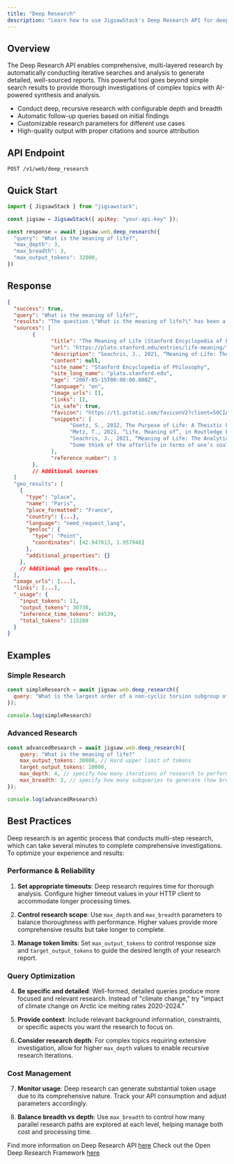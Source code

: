 ```yaml
---
title: "Deep Research"
description: "Learn how to use JigsawStack's Deep Research API for deep and thorough report generation"
---
```


## Overview

The Deep Research API enables comprehensive, multi-layered research by automatically conducting iterative searches and analysis to generate detailed, well-sourced reports. This powerful tool goes beyond simple search results to provide thorough investigations of complex topics with AI-powered synthesis and analysis.

- Conduct deep, recursive research with configurable depth and breadth
- Automatic follow-up queries based on initial findings
- Customizable research parameters for different use cases
- High-quality output with proper citations and source attribution

## API Endpoint

```
POST /v1/web/deep_research
```

## Quick Start

```javascript Javascript
import { JigsawStack } from "jigsawstack";

const jigsaw = JigsawStack({ apiKey: "your-api-key" });

const response = await jigsaw.web.deep_research({
  "query": "What is the meaning of life?",
  "max_depth": 3,
  "max_breadth": 3,
  "max_output_tokens": 32000,
})
```

## Response 

```json
{
  "success": true,
  "query": "What is the meaning of life?",
  "results": "The question \"What is the meaning of life?\" has been a central concern across philosophy, science, and religion, each offering distinct yet sometimes overlapping perspectives. Below, we synthesize these major viewpoints to provide a comprehensive overview.\n\nPhilosophical Perspectives\n\nPhilosophers have long debated whether life has an inherent meaning or whether meaning is something we must create for ourselves. Existentialists like Jean-Paul Sartre and Albert Camus argue that life has no predetermined purpose; instead, individuals must forge their own meaning through choices and actions, embracing personal freedom and responsibility in an indifferent or even absurd universe [[1](https://plato.stanford.edu/entries/life-meaning/)][[10](https://bigthink.com/thinking/four-philosophical-answers-meaning-of-life/)][[11](https://www.linkedin.com/pulse/meaning-life-exploring-different-philosophical-perspectives-lee)][[12](https://achology.com/general-interest/what-is-the-meaning-of-life-a-comprehensive-exploration/)]. Camus, for example, suggests that while the universe is inherently meaningless, we can find value by confronting and accepting this absurdity [[6](https://philosophy.stackexchange.com/questions/40299/various-philosophers-perspective-on-the-meaning-or-purpose-of-life)][[10](https://bigthink.com/thinking/four-philosophical-answers-meaning-of-life/)].\n\nIn contrast, some philosophical traditions posit that meaning can be found in the pursuit of virtue or happiness. Aristotle’s concept of eudaimonia emphasizes flourishing through virtuous living and fulfilling one’s potential [[4](https://www.linkedin.com/pulse/meaning-life-philosophical-perspective-kevin-halliday)][[13](https://medium.com/@edwardoreid/finding-meaning-and-purpose-in-life-a-philosophical-perspective-557f24709484)]. Utilitarianism, meanwhile, holds that the purpose of life is to maximize happiness and minimize suffering for the greatest number of people [[11](https://www.linkedin.com/pulse/meaning-life-exploring-different-philosophical-perspectives-lee)].\n\nNihilism represents a more pessimistic view, asserting that life lacks any objective meaning or value [[1](https://plato.stanford.edu/entries/life-meaning/)][[7](https://www.reddit.com/r/askphilosophy/comments/ys7vtg/what_is_truly_the_meaning_of_life/)][[16](https://www.cliffsnotes.com/study-notes/7377736)]. However, many modern philosophers suggest that meaning can be constructed through narrative, relationships, creativity, and engagement with the world, even if no ultimate purpose exists [[5](https://iep.utm.edu/mean-ana/)][[12](https://achology.com/general-interest/what-is-the-meaning-of-life-a-comprehensive-exploration/)][[16](https://www.cliffsnotes.com/study-notes/7377736)].\n\nScientific Explanations\n\nScience approaches the question of life’s meaning from a naturalistic and empirical standpoint. Evolutionary biology explains life as a product of natural selection, with the primary biological purpose being survival and reproduction [[19](https://en.wikipedia.org/wiki/Life)][[21](https://www.theguardian.com/science/blog/2010/mar/05/meaning-life-evolution-universe)][[25](https://www.britannica.com/science/life)][[45](https://listverse.com/2014/08/16/10-different-views-on-the-meaning-of-life/)]. From this perspective, life does not possess an inherent cosmic purpose; rather, meaning is a human construct, emerging from our psychological and social needs [[20](https://csferrie.medium.com/the-meaning-of-life-according-to-science-8f28bc349cf6)][[29](https://philosophy.stackexchange.com/questions/74115/what-is-the-scientific-purpose-of-existence)].\n\nPsychological research identifies three core components of meaning in life: coherence (making sense of one’s experiences), purpose (having goals and direction), and significance (feeling that one’s life matters) [[22](https://www.annualreviews.org/doi/10.1146/annurev-psych-072420-122921)][[28](https://pubmed.ncbi.nlm.nih.gov/32898466/)][[33](https://hfh.fas.harvard.edu/determinants-purpose)]. Studies show that people derive meaning from relationships, achievement, personal growth, and contributing to something larger than themselves [[22](https://www.annualreviews.org/doi/10.1146/annurev-psych-072420-122921)][[31](https://www.theatlantic.com/family/archive/2021/10/meaning-life-macronutrients-purpose-search/620440/)][[32](https://pmc.ncbi.nlm.nih.gov/articles/PMC6923189/)]. While science can explain the mechanisms of life and the origins of meaning-making, it does not provide an ultimate answer to the existential “why” [[23](https://pmc.ncbi.nlm.nih.gov/articles/PMC3492717/)][[27](https://news.uchicago.edu/explainer/origin-life-earth-explained)][[29](https://philosophy.stackexchange.com/questions/74115/what-is-the-scientific-purpose-of-existence)].\n\nReligious and Spiritual Interpretations\n\nReligious traditions offer a wide array of answers, often grounded in the belief in a higher power or transcendent reality. In Christianity and Islam, the meaning of life is typically framed as serving God, seeking spiritual growth, and preparing for an afterlife [[37](https://thegallerist.art/meaning-of-life-answers-from-world-religions-and-philosophy/)][[40](https://www.cslewis.org/journal/the-image-of-god-religion-and-the-meaning-of-life-toward-a-christian-philosophical-anthropology/)][[42](https://www.desiringgod.org/interviews/what-is-the-meaning-of-life)]. Hinduism and Buddhism emphasize spiritual development, liberation from suffering, and the realization of one’s true nature, often across multiple lifetimes [[37](https://thegallerist.art/meaning-of-life-answers-from-world-religions-and-philosophy/)][[38](https://www.alluringworld.com/the-symbolism-of-the-tree-of-life-in-various-religions-and-philosophies/)]. Judaism highlights ethical living and the repair of the world (tikkun olam) [[35](https://www.reddit.com/r/religion/comments/rpzogc/whats_the_meaning_of_life_according_to_your/)][[37](https://thegallerist.art/meaning-of-life-answers-from-world-religions-and-philosophy/)].\n\nReligious participation is strongly correlated with a sense of meaning and well-being, as faith provides a framework for understanding existence, establishing values, and coping with adversity [[34](https://pmc.ncbi.nlm.nih.gov/articles/PMC4580713/)][[41](https://psyche.co/ideas/religion-gives-life-meaning-can-anything-else-take-its-place)][[43](https://academic.oup.com/psychsocgerontology/article/58/3/S160/583377)]. However, many people find meaning outside of traditional religion, through secular spirituality, community, and personal fulfillment [[44](https://www.theguardian.com/world/2021/apr/02/you-dont-need-a-faith-to-find-the-meaning-of-life)].\n\nSynthesis and Integration\n\nThe search for life’s meaning is deeply personal and multifaceted. Philosophical, scientific, and religious perspectives each contribute valuable insights, but none offers a definitive, one-size-fits-all answer. For some, meaning is created through personal agency and relationships; for others, it is discovered through spiritual or religious commitment; and for many, it is a dynamic interplay of both subjective and objective elements [[12](https://achology.com/general-interest/what-is-the-meaning-of-life-a-comprehensive-exploration/)][[16](https://www.cliffsnotes.com/study-notes/7377736)][[33](https://hfh.fas.harvard.edu/determinants-purpose)].\n\nUltimately, the meaning of life may not be a single, universal truth, but rather a tapestry woven from individual beliefs, experiences, and cultural influences. The ongoing quest for meaning reflects humanity’s enduring desire to understand our place in the cosmos and to live with purpose and significance.The question \"What is the meaning of life?\" has been a central concern across philosophy, science, and religion, each offering distinct yet sometimes overlapping perspectives. Below, we synthesize these major viewpoints to provide a comprehensive overview.\n\nPhilosophical Perspectives\n\nPhilosophers have long debated whether life has an inherent meaning or whether meaning is something we must create for ourselves. Existentialists like Jean-Paul Sartre and Albert Camus argue that life has no predetermined purpose; instead, individuals must forge their own meaning through choices and actions, embracing personal freedom and responsibility in an indifferent or even absurd universe [[1](https://plato.stanford.edu/entries/life-meaning/)][[10](https://bigthink.com/thinking/four-philosophical-answers-meaning-of-life/)][[11](https://www.linkedin.com/pulse/meaning-life-exploring-different-philosophical-perspectives-lee)][[12](https://achology.com/general-interest/what-is-the-meaning-of-life-a-comprehensive-exploration/)]. Camus, for example, suggests that while the universe is inherently meaningless, we can find value by confronting and accepting this absurdity [[6](https://philosophy.stackexchange.com/questions/40299/various-philosophers-perspective-on-the-meaning-or-purpose-of-life)][[10](https://bigthink.com/thinking/four-philosophical-answers-meaning-of-life/)].\n\nIn contrast, some philosophical traditions posit that meaning can be found in the pursuit of virtue or happiness. Aristotle’s concept of eudaimonia emphasizes flourishing through virtuous living and fulfilling one’s potential [[4](https://www.linkedin.com/pulse/meaning-life-philosophical-perspective-kevin-halliday)][[13](https://medium.com/@edwardoreid/finding-meaning-and-purpose-in-life-a-philosophical-perspective-557f24709484)]. Utilitarianism, meanwhile, holds that the purpose of life is to maximize happiness and minimize suffering for the greatest number of people [[11](https://www.linkedin.com/pulse/meaning-life-exploring-different-philosophical-perspectives-lee)].\n\nNihilism represents a more pessimistic view, asserting that life lacks any objective meaning or value [[1](https://plato.stanford.edu/entries/life-meaning/)][[7](https://www.reddit.com/r/askphilosophy/comments/ys7vtg/what_is_truly_the_meaning_of_life/)][[16](https://www.cliffsnotes.com/study-notes/7377736)]. However, many modern philosophers suggest that meaning can be constructed through narrative, relationships, creativity, and engagement with the world, even if no ultimate purpose exists [[5](https://iep.utm.edu/mean-ana/)][[12](https://achology.com/general-interest/what-is-the-meaning-of-life-a-comprehensive-exploration/)][[16](https://www.cliffsnotes.com/study-notes/7377736)].\n\nScientific Explanations\n\nScience approaches the question of life’s meaning from a naturalistic and empirical standpoint. Evolutionary biology explains life as a product of natural selection, with the primary biological purpose being survival and reproduction [[19](https://en.wikipedia.org/wiki/Life)][[21](https://www.theguardian.com/science/blog/2010/mar/05/meaning-life-evolution-universe)][[25](https://www.britannica.com/science/life)][[45](https://listverse.com/2014/08/16/10-different-views-on-the-meaning-of-life/)]. From this perspective, life does not possess an inherent cosmic purpose; rather, meaning is a human construct, emerging from our psychological and social needs [[20](https://csferrie.medium.com/the-meaning-of-life-according-to-science-8f28bc349cf6)][[29](https://philosophy.stackexchange.com/questions/74115/what-is-the-scientific-purpose-of-existence)].\n\nPsychological research identifies three core components of meaning in life: coherence (making sense of one’s experiences), purpose (having goals and direction), and significance (feeling that one’s life matters) [[22](https://www.annualreviews.org/doi/10.1146/annurev-psych-072420-122921)][[28](https://pubmed.ncbi.nlm.nih.gov/32898466/)][[33](https://hfh.fas.harvard.edu/determinants-purpose)]. Studies show that people derive meaning from relationships, achievement, personal growth, and contributing to something larger than themselves [[22](https://www.annualreviews.org/doi/10.1146/annurev-psych-072420-122921)][[31](https://www.theatlantic.com/family/archive/2021/10/meaning-life-macronutrients-purpose-search/620440/)][[32](https://pmc.ncbi.nlm.nih.gov/articles/PMC6923189/)]. While science can explain the mechanisms of life and the origins of meaning-making, it does not provide an ultimate answer to the existential “why” [[23](https://pmc.ncbi.nlm.nih.gov/articles/PMC3492717/)][[27](https://news.uchicago.edu/explainer/origin-life-earth-explained)][[29](https://philosophy.stackexchange.com/questions/74115/what-is-the-scientific-purpose-of-existence)].\n\nReligious and Spiritual Interpretations\n\nReligious traditions offer a wide array of answers, often grounded in the belief in a higher power or transcendent reality. In Christianity and Islam, the meaning of life is typically framed as serving God, seeking spiritual growth, and preparing for an afterlife [[37](https://thegallerist.art/meaning-of-life-answers-from-world-religions-and-philosophy/)][[40](https://www.cslewis.org/journal/the-image-of-god-religion-and-the-meaning-of-life-toward-a-christian-philosophical-anthropology/)][[42](https://www.desiringgod.org/interviews/what-is-the-meaning-of-life)]. Hinduism and Buddhism emphasize spiritual development, liberation from suffering, and the realization of one’s true nature, often across multiple lifetimes [[37](https://thegallerist.art/meaning-of-life-answers-from-world-religions-and-philosophy/)][[38](https://www.alluringworld.com/the-symbolism-of-the-tree-of-life-in-various-religions-and-philosophies/)]. Judaism highlights ethical living and the repair of the world (tikkun olam) [[35](https://www.reddit.com/r/religion/comments/rpzogc/whats_the_meaning_of_life_according_to_your/)][[37](https://thegallerist.art/meaning-of-life-answers-from-world-religions-and-philosophy/)].\n\nReligious participation is strongly correlated with a sense of meaning and well-being, as faith provides a framework for understanding existence, establishing values, and coping with adversity [[34](https://pmc.ncbi.nlm.nih.gov/articles/PMC4580713/)][[41](https://psyche.co/ideas/religion-gives-life-meaning-can-anything-else-take-its-place)][[43](https://academic.oup.com/psychsocgerontology/article/58/3/S160/583377)]. However, many people find meaning outside of traditional religion, through secular spirituality, community, and personal fulfillment [[44](https://www.theguardian.com/world/2021/apr/02/you-dont-need-a-faith-to-find-the-meaning-of-life)].\n\nSynthesis and Integration\n\nThe search for life’s meaning is deeply personal and multifaceted. Philosophical, scientific, and religious perspectives each contribute valuable insights, but none offers a definitive, one-size-fits-all answer. For some, meaning is created through personal agency and relationships; for others, it is discovered through spiritual or religious commitment; and for many, it is a dynamic interplay of both subjective and objective elements [[12](https://achology.com/general-interest/what-is-the-meaning-of-life-a-comprehensive-exploration/)][[16](https://www.cliffsnotes.com/study-notes/7377736)][[33](https://hfh.fas.harvard.edu/determinants-purpose)].\n\nUltimately, the meaning of life may not be a single, universal truth, but rather a tapestry woven from individual beliefs, experiences, and cultural influences. The ongoing quest for meaning reflects humanity’s enduring desire to understand our place in the cosmos and to live with purpose and significance.\n\n\n\n## References\n\n1. [The Meaning of Life (Stanford Encyclopedia of Philosophy)](https://plato.stanford.edu/entries/life-meaning/)\n2. [Meaning of Life, The: Early Continental and Analytic Perspectives | Internet Encyclopedia of Philosophy](https://iep.utm.edu/mean-ear/)\n3. [Meaning of life - Wikipedia](https://en.wikipedia.org/wiki/Meaning_of_life)\n4. [The Meaning of Life: A Philosophical Perspective](https://www.linkedin.com/pulse/meaning-life-philosophical-perspective-kevin-halliday)\n5. [Meaning of LIfe: Contemporary Analytic Perspectives | Internet Encyclopedia of Philosophy](https://iep.utm.edu/mean-ana/)\n6. [nietzsche - Various Philosopher's Perspective on the Meaning or Purpose of Life - Philosophy Stack Exchange](https://philosophy.stackexchange.com/questions/40299/various-philosophers-perspective-on-the-meaning-or-purpose-of-life)\n7. [r/askphilosophy on Reddit: What is truly the meaning of life?](https://www.reddit.com/r/askphilosophy/comments/ys7vtg/what_is_truly_the_meaning_of_life/)\n8. [7 Philosophies of the Meaning of Life that I Find Interesting | by Rolend | Medium](https://medium.com/@rolendpetalcorin/7-philosophies-of-the-meaning-of-life-that-interest-me-4a2c5ca72daf)\n9. [What Is Life? | Issue 101 | Philosophy Now](https://philosophynow.org/issues/101/What_Is_Life)\n10. [4 philosophical answers to the meaning of life - Big Think](https://bigthink.com/thinking/four-philosophical-answers-meaning-of-life/)\n11. [The meaning of life: exploring different philosophical perspectives](https://www.linkedin.com/pulse/meaning-life-exploring-different-philosophical-perspectives-lee)\n12. [What is the Meaning of Life: A Comprehensive Exploration and Analysis](https://achology.com/general-interest/what-is-the-meaning-of-life-a-comprehensive-exploration/)\n13. [Finding Meaning and Purpose in Life: A Philosophical Perspective | by Edward Reid | Medium](https://medium.com/@edwardoreid/finding-meaning-and-purpose-in-life-a-philosophical-perspective-557f24709484)\n14. [Philosophies That Can Change The Way You Look At Life | by Valerie | Dare To Be Better | Medium](https://medium.com/dare-to-be-better/philosophies-that-can-change-the-way-you-look-at-life-92162c8427b5)\n15. [r/Existentialism on Reddit: What is the meaning of life? Why are we here?](https://www.reddit.com/r/Existentialism/comments/qhrf9q/what_is_the_meaning_of_life_why_are_we_here/)\n16. [The Meaning of Life Examine different philosophical perspectives on the meaning or purpose of human - CliffsNotes](https://www.cliffsnotes.com/study-notes/7377736)\n17. [What is Life? The Philosophical Perspective. | by Amlesh Ranjan | Medium](https://amleshranjan.medium.com/what-is-life-the-philosophical-perspective-aa4055f1f3ea)\n18. [What is the philosophical meaning of life? - Quora](https://www.quora.com/What-is-the-meaning-of-life-according-to-different-philosophical-perspectives)\n19. [Life - Wikipedia](https://en.wikipedia.org/wiki/Life)\n20. [The Meaning of Life, According to Science | by Chris Ferrie | Medium](https://csferrie.medium.com/the-meaning-of-life-according-to-science-8f28bc349cf6)\n21. [Is this the meaning of life? | Evolution | The Guardian](https://www.theguardian.com/science/blog/2010/mar/05/meaning-life-evolution-universe)\n22. [The Science of Meaning in Life | Annual Reviews](https://www.annualreviews.org/doi/10.1146/annurev-psych-072420-122921)\n23. [Explaining life: Synthetic biology and non-scientific understandings of life - PMC](https://pmc.ncbi.nlm.nih.gov/articles/PMC3492717/)\n24. [What is life’s purpose? A Yale psychiatrist looks to science for answers | Yale News](https://news.yale.edu/2024/03/05/what-lifes-purpose-yale-psychiatrist-looks-science-answers)\n25. [Life | Definition, Origin, Evolution, Diversity, & Facts | Britannica](https://www.britannica.com/science/life)\n26. [Meaning of Life - an overview | ScienceDirect Topics](https://www.sciencedirect.com/topics/social-sciences/meaning-of-life)\n27. [The origin of life on Earth, explained | University of Chicago News](https://news.uchicago.edu/explainer/origin-life-earth-explained)\n28. [The Science of Meaning in Life - PubMed](https://pubmed.ncbi.nlm.nih.gov/32898466/)\n29. [atheism - What is the \"scientific\" purpose of existence? - Philosophy Stack Exchange](https://philosophy.stackexchange.com/questions/74115/what-is-the-scientific-purpose-of-existence)\n30. [What is life? - PMC](https://pmc.ncbi.nlm.nih.gov/articles/PMC8376694/)\n31. [Three Simple Ways to Find the Meaning of Life - The Atlantic](https://www.theatlantic.com/family/archive/2021/10/meaning-life-macronutrients-purpose-search/620440/)\n32. [Life Crafting as a Way to Find Purpose and Meaning in Life - PMC](https://pmc.ncbi.nlm.nih.gov/articles/PMC6923189/)\n33. [Meaning and Purpose | The Human Flourishing Program](https://hfh.fas.harvard.edu/determinants-purpose)\n34. [The Role of Meaning in Life Within the Relations of Religious Coping and Psychological Well-Being - PMC](https://pmc.ncbi.nlm.nih.gov/articles/PMC4580713/)\n35. [r/religion on Reddit: Whats the meaning of life according to your religion?](https://www.reddit.com/r/religion/comments/rpzogc/whats_the_meaning_of_life_according_to_your/)\n36. [Religion and life meaning: Differentiating between religious beliefs and religious community in constructing life meaning - ScienceDirect](https://www.sciencedirect.com/science/article/pii/S0890406504000064)\n37. [The Meaning of Life | Answers from World Religions and Philosophy | The Gallerist](https://thegallerist.art/meaning-of-life-answers-from-world-religions-and-philosophy/)\n38. [The Symbolism of the Tree of Life in Various Religions and Philosophies | | Alluring World](https://www.alluringworld.com/the-symbolism-of-the-tree-of-life-in-various-religions-and-philosophies/)\n39. [Religion and the Meaning of Life](https://www.cambridge.org/core/books/religion-and-the-meaning-of-life/2C118CBF40B68F288B9010457F78571E)\n40. [The Image of God, Religion, and the Meaning of Life: Toward a Christian Philosophical Anthropology – In Pursuit of Truth | A Journal of Christian Scholarship](https://www.cslewis.org/journal/the-image-of-god-religion-and-the-meaning-of-life-toward-a-christian-philosophical-anthropology/)\n41. [Religion gives life meaning. Can anything else take its place? | Psyche Ideas](https://psyche.co/ideas/religion-gives-life-meaning-can-anything-else-take-its-place)\n42. [What Is the Meaning of Life? | Desiring God](https://www.desiringgod.org/interviews/what-is-the-meaning-of-life)\n43. [Religious Meaning and Subjective Well-Being in Late Life | The ...](https://academic.oup.com/psychsocgerontology/article/58/3/S160/583377)\n44. [You don’t need a faith to find the meaning of life | Letters | The Guardian](https://www.theguardian.com/world/2021/apr/02/you-dont-need-a-faith-to-find-the-meaning-of-life)\n45. [10 Different Views On The Meaning Of Life - Listverse](https://listverse.com/2014/08/16/10-different-views-on-the-meaning-of-life/)\n",
  "sources": [
        {
              "title": "The Meaning of Life (Stanford Encyclopedia of Philosophy)",
              "url": "https://plato.stanford.edu/entries/life-meaning/",
              "description": "Seachris, J., 2021, “Meaning of Life: The <strong>Analytic Perspective</strong>”, in Internet Encyclopedia of Philosophy, J. Fieser and B.",
              "content": null,
              "site_name": "Stanford Encyclopedia of Philosophy",
              "site_long_name": "plato.stanford.edu",
              "age": "2007-05-15T00:00:00.000Z",
              "language": "en",
              "image_urls": [],
              "links": [],
              "is_safe": true,
              "favicon": "https://t1.gstatic.com/faviconV2?client=SOCIAL&type=FAVICON&fallback_opts=TYPE,SIZE,URL&url=https://plato.stanford.edu&size=96",
              "snippets": [
                    "Goetz, S., 2012, The Purpose of Life: A Theistic Perspective, New York: Continuum. Goldman, A., 2018, Life’s Values: Pleasure, Happiness, Well-Being, and Meaning, Oxford: Oxford University Press. Greene, P., 2021, “It Doesn’t Matter Because One Day It Will End”, Ethical Theory and Moral Practice, 24: 165–82. Hanfling, O., 1987, The Quest for Meaning, New York: Basil Blackwell Inc. Hare, R. M., 1957, “Nothing Matters”, repr. in Applications of Moral Philosophy, London: Macmillan, 1972: 32–47.",
                    "Metz, T., 2021, “Life, Meaning of”, in Routledge Encyclopedia of Philosophy, E. Mason (ed.). O’Brien, W., 2021, “The Meaning of Life: Early Continental and Analytic Perspectives”, in Internet Encyclopedia of Philosophy, J. Fieser and B.",
                    "Seachris, J., 2021, “Meaning of Life: The Analytic Perspective”, in Internet Encyclopedia of Philosophy, J. Fieser and B.",
                    "Some think of the afterlife in terms of one’s soul entering a transcendent, spiritual realm (Heaven), while others conceive of one’s soul getting reincarnated into another body on Earth. According to the extreme version, if one has a soul but fails to put it in the right state (or if one lacks a soul altogether), then one’s life is meaningless. There are three prominent arguments for an extreme soul-based perspective."
              ],
              "reference_number": 1
        },
        // Additional sources
  ]
  "geo_results": [
    {
      "type": "place",
      "name": "Paris",
      "place_formatted": "France",
      "country": {...},
      "language": "need_request_lang",
      "geoloc": {
        "type": "Point", 
        "coordinates": [42.947813, 1.957948]
      },
      "additional_properties": {}
    },
    // Additional geo results...
  ],
  "image_urls": [...],
  "links": [...],
  "_usage": {
    "input_tokens": 11,
    "output_tokens": 30730,
    "inference_time_tokens": 84539,
    "total_tokens": 115280
  }
}
```

## Examples

### Simple Research

```javascript
const simpleResearch = await jigsaw.web.deep_research({
  query: "What is the largest order of a non-cyclic torsion subgroup of an elliptic curve over $\\mathbb{Q}(\\sqrt{-3})$",
});

console.log(simpleResearch)

```

### Advanced  Research 

```javascript
const advancedResearch = await jigsaw.web.deep_research({
    query: "What is the meaning of life?"
    max_output_tokens: 30000, // Hard upper limit of tokens
    target_output_tokens: 10000,
    max_depth: 4, // specify how many iterations of research to perform (how deep the research should be)
    max_breadth: 3, // specify how many subqueries to generate (how broad the research should be)
});

console.log(advancedResearch)
```

## Best Practices

Deep research is an agentic process that conducts multi-step research, which can take several minutes to complete comprehensive investigations. To optimize your experience and results:

### Performance & Reliability

1. **Set appropriate timeouts**: Deep research requires time for thorough analysis. Configure higher timeout values in your HTTP client to accommodate longer processing times.

2. **Control research scope**: Use `max_depth` and `max_breadth` parameters to balance thoroughness with performance. Higher values provide more comprehensive results but take longer to complete.

3. **Manage token limits**: Set `max_output_tokens` to control response size and `target_output_tokens` to guide the desired length of your research report.

### Query Optimization

4. **Be specific and detailed**: Well-formed, detailed queries produce more focused and relevant research. Instead of "climate change," try "impact of climate change on Arctic ice melting rates 2020-2024."

5. **Provide context**: Include relevant background information, constraints, or specific aspects you want the research to focus on.

6. **Consider research depth**: For complex topics requiring extensive investigation, allow for higher `max_depth` values to enable recursive research iterations.

### Cost Management

7. **Monitor usage**: Deep research can generate substantial token usage due to its comprehensive nature. Track your API consumption and adjust parameters accordingly.

8. **Balance breadth vs depth**: Use `max_breadth` to control how many parallel research paths are explored at each level, helping manage both cost and processing time.

<Note>Find more information on Deep Research API [here](/docs/api-reference/web/deep-research)</Note>
<Info>Check out the Open Deep Research Framework [here](https://github.com/JigsawStack/deep-research)</Info>